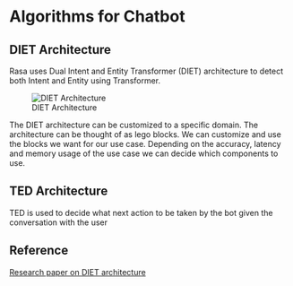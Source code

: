 
# Algorithms for Chatbot


## DIET Architecture
Rasa uses Dual Intent and Entity Transformer (DIET) architecture to detect both Intent and Entity using Transformer.


![DIET Architecture](/Images/diet_arch_clear.png.png)

The DIET architecture can be customized to a specific domain. The architecture can be thought of as lego blocks. We can customize and use the blocks we want for our use case. Depending on the accuracy, latency and memory usage of the use case we can decide which components to use.


## TED Architecture
TED is used to decide what next action to be taken by the bot given the conversation with the user

## Reference
[Research paper on DIET architecture](https://arxiv.org/pdf/2004.09936.pdf)




